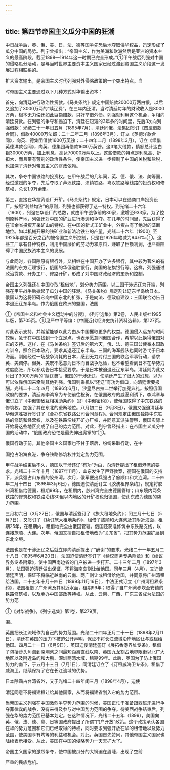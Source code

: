 ```yaml
---
---
---
```

title: 第四节帝国主义瓜分中国的狂潮
---



中日战争后，英、俄、美、日、法、德等国争先恐后地夺取侵华权益，迅速形成了瓜分中国的局势。列宁曾指出：“帝国主义，作为美洲和欧洲然后是亚洲的资本主义的最高阶段，截至1898—1914年这一时期已完全形成。”①甲午战后列强对中国的侵略瓜分活动，是与当时世界主要资本主义国家已经过渡到帝国主义阶段这一发展过程相联系的。

扩大资本输出，是帝国主义时代列强对外侵略政策的一个突出特点。当

时帝国主义主要通过以下几种方式对华输出资本：

首先，向清廷进行政治性贷款。《马关条约》规定中国赔款20000万两白银，以后又追加了3000万两的“赎辽费”，在三年内还清。当时清廷每年的财政收入是8000万两，根本无力偿还如此巨额赔款，只好举借外债。列强就利用这个机会，争相向清廷贷款。在列强的争夺和逼迫下，清廷在短短的3年多的时间里，先后3次向列强借款：光绪二十一年闰五月（1895年7月），清廷同俄、法集团签订《四厘借款合同》，借款40000万法郎；二十二年二月（1896年3月），订立《英德洋款合同》，向英、德集团借款1600万英镑；二十四年二月（1898年3月），订立《续借英德洋款合同》，向英、德集团再借款1600万英镑。这3笔大借款，债额总计达白银30000万两，加上利息，高达70000万两以上。这些借款的特点是利息高、折扣大，而且带有苛刻的政治性条件，使帝国主义进一步控制了中国的关税和盐税，也加深了清廷对帝国主义的财政依赖。

其次，争夺中国铁路的投资权。在甲午战后的几年间，英、德、俄、法、美等国，经过激烈的争夺，先后夺取了芦汉铁路、津镇铁路、粤汉铁路等线路的投资权和修筑权，总长1.9万余里。

第三，直接在华投资设厂开矿。《马关条约》规定，日本可以在通商口岸投资设厂。按照“利益均沾”的原则，列强也都获得了这一特权。到光绪二十六年（1900），列强在华设厂的总数，就由甲午战争前的80家，激增至933家。为了控制原料产地，列强还对中国的矿业进行渗透和争夺。在几年的时间里，先后获得了在10余省投资开采矿山的特权。在中国的新式工矿业中，外资占有了绝对的垄断地位。如以机械开采的铁矿业和新法冶铁业的产量，光绪二十六年（1900）至1925年都是百分之百的被帝国主义所控制，只是在1926年略减为94.6‰①。这些工厂享有各种特权，利用中国廉价的劳动力和原料，赚取了巨额利润，也严重阻碍了中国民族资本主义的发展。

与此同时，各国除原有银行外，又相继在中国开办了许多银行，其中较为著名的有法国的东方汇理银行，俄国的华俄道胜银行，美国的花旗银行等。这样，列强通过政治贷款、开办工厂、修路开矿，形成了对中国财政经济的垄断和控制。

帝国主义列强还在中国夺取“租借地”，划分势力范围。以三国干涉还辽为开端，列强在甲午战争后掀起了瓜分中国的狂潮。《马关条约》规定割让辽东半岛给日本。俄国认为这将阻碍它向中国东北的扩张，于是向法、德政府建议：三国联合劝告日本退还辽东半岛。作为俄国在欧洲的盟国，法国

①《帝国主义和社会主义运动中的分裂》，《列宁选集》第2卷，人民出版社1995年版，第705页。①见严中平等编：《中国近代经济史统计资料选辑》，第127页。

对此表示支持，并希望能够以此为由从中国攫取更多的权益。德国侵入远东的时间较晚，急于在中国找到一个立足点，也表示愿意同俄国合作，希望以此换得俄国对它的支持。这样，在《马关条约》签订后的第六天，俄、法、德三国公使奉本国政府训令，照会日本政府，要求其退还辽东半岛。三国的海军舰队也同时游弋于日本海面。刚刚经过一场战争消耗的日本，感到无力对付三国的联合军事行动，请求英、美调停。但英、美既不愿意为日本而冒战争危险，也不希望看到日本在华势力过度膨胀，所以都劝告日本接受要求。于是日本被迫退还辽东半岛。清廷则为此又付出了3000万两的“赎辽费”。俄国的干涉还辽，使清廷产生了很大的幻想，以为可以依靠俄国来牵制其他列强。俄国则乘机以“还辽”有功为借口，向清廷索要报酬。光绪二十二年四月（1896年6月），沙皇尼古拉二世举行加冕典礼。按照俄国政府的要求，清廷派李鸿章为专使前往祝贺。在俄国政府的威逼利诱下，李鸿章与俄订立了《中俄御敌互相援助条约》（即《中俄密约》），使俄国取得了中东铁路的修筑权，加强了其在东北的垄断地位。八月初二日（9月8日），俄国又强迫清廷与华俄道胜银行签订了《合办东省铁路公司合同章程》。合同规定由俄国独揽中东铁路的修筑和经营权，以及在铁路沿线开矿办厂权，并同意其派驻警察，俄国实际上开始将这些地区变成了自己的势力范围。对此，列宁曾经指出：在帝国主义瓜分中国的活动中，“俄国政府恐怕是最先伸出魔掌的”①。

俄国行动于前，其他帝国主义国家也不甘于落后，纷纷采取行动，在中

国抢占沿海良港，争夺铁路修筑权并划定势力范围。

甲午战争结束后不久，德国以干涉还辽“有功”为由，向清廷提出了租借港湾的要求。光绪二十三年十月（1897年11月），山东发生了巨野教案，德国在俄国的支持下，派兵强占山东省的胶州湾。次月，俄军便出兵强占了旅顺口和大连湾。二十四年二月十四日（1898年3月6日），德国迫使清廷订立《胶澳租界条约》，规定将胶州湾租借给德国，租期99年，在租期内，胶州湾完全由德国管辖；山东境内两条铁路的修筑权和铁路沿线30里以内地区的开矿权也归德国，使山东成为德国的势力范围。

三月初六日（3月27日），俄国与清廷签订了《旅大租地条约》；闰三月十七日（5月7日），又签订了《续订旅大租地条约》，租借了旅顺和大连湾及其附近海面，租期25年，在租期内，租借地完全由俄国管辖。俄国还获准修筑中东铁路支线，以连接旅顺、大连。次年，俄国又擅自把租借地改为“关东省”，把其势力范围扩展到东北全境。

法国也是在干涉还辽之后就立即向清廷提出了“酬谢”的要求。光绪二十一年五月二十八日（1895年6月20日），法国迫使清廷签订了《续议商务专条附章》和《续议界务专条附章》，使中国西南边省的门户被进一步打开。二十三年二月（1897年3月），法国强迫清廷做出保证，不将海南岛割让给他国。同年三月（4月），又迫使清廷声明，保证不将临近越南的云南、两广割让或租借给他国，并同意将广州湾租给法国。二十五年十月十四日（1899年11月16日），中法正式订立《广州湾租界条约》，法国租借了广州湾及其附近水面，租期99年；取得了自广州湾赤坎至安铺的铁路修筑权，以及承办中国邮政等特权。从此，云南、广西、广东三省成为法国的势力范

①《对华战争》，《列宁选集》第1卷，第279页。

围。

英国把长江流域作为自己的势力范围。光绪二十四年正月二十一日（1898年2月11日），清廷在英国的压力下被迫公开声明，保证不将长江流域沿岸地区让与或租给他国。四月二十一日（6月9日），英国迫使清廷签订《展拓香港界址专条》，租借了包括沙头角海到深圳湾之间最短距离直线以南、英国九龙割占地界限街以北广大地区以及附近岛屿和大鹏、深圳两湾水域，租期99年。此后，英国为了防止俄国势力的南下，于五月十三日（7月1日），同清廷订立了《订租威海卫专条》，租借了威海卫。继续保持了它在长江流域的优势。

日本除霸占台湾省外，又于光绪二十四年闰三月（1898年4月），迫使

清廷同意不将福建租让给其他国家，从而将福建省划入它的势力范围。

当帝国主义列强在中国激烈争夺势力范围的时候，美国正忙于准备跟西班牙进行争夺菲律宾的战争，没有来得及参与对中国势力范围的争夺。待美西战争结束后，列强在华的势力范围已基本划定。在这种情况下，光绪二十五年（1899），美国向英、俄、法、德、意、日等国政府提出了所谓“门户开放”政策。这个政策承认各国在华的势力范围和它们已经取得的特权，同时要求列强开放在华的租借地以及势力范围，使美国享有均等的利益和机会。对此，英国首先赞同，其他帝国主义国家也陆续表示接受。从此，美国在中国的侵略势力一天天扩大了。

帝国主义国家的激烈争夺，使中国被瓜分的大祸迫在眉睫，出现了空前

严重的民族危机。